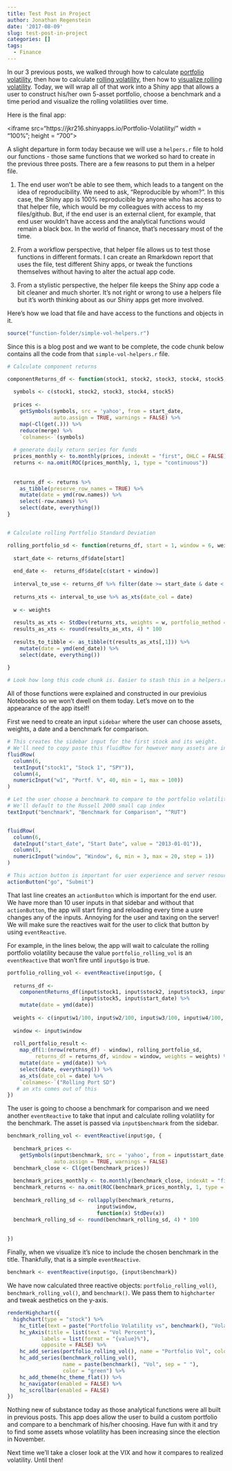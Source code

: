 ```yaml
---
title: Test Post in Project
author: Jonathan Regenstein
date: '2017-08-09'
slug: test-post-in-project
categories: []
tags:
  - Finance
---
```


In our 3 previous posts, we walked through how to calculate [portfolio volatility](https://rviews.rstudio.com/2017/07/12/introduction-to-volatility/), then how to calculate [rolling volatility](https://rviews.rstudio.com/2017/07/18/introduction-to-rolling-volatility/), then how to [visualize rolling volatility](https://rviews.rstudio.com/2017/07/21/visualizing-portfolio-volatility/). Today, we will wrap all of that work into a Shiny app that allows a user to construct his/her own 5-asset portfolio, choose a benchmark and a time period and visualize the rolling volatilities over time. 

Here is the final app:

<iframe src="https://jkr216.shinyapps.io/Portfolio-Volatility/" width = "100%"; height =  "700"></iframe>

A slight departure in form today because we will use a `helpers.r` file to hold our functions - those same functions that we worked so hard to create in the previous three posts. There are a few reasons to put them in a helper file. 

1. The end user won't be able to see them, which leads to a tangent on the idea of reproducibility. We need to ask, "Reproducible by whom?". In this case, the Shiny app is 100% reproducible by anyone who has access to that helper file, which would be my colleagues with access to my files/github. But, if the end user is an external client, for example, that end user wouldn't have access and the analytical functions would remain a black box. In the world of finance, that's necessary most of the time.

2. From a workflow perspective, that helper file allows us to test those functions in different formats. I can create an Rmarkdown report that uses the file, test different Shiny apps, or tweak the functions themselves without having to alter the actual app code.

3. From a stylistic perspective, the helper file keeps the Shiny app code a bit cleaner and much shorter. It's not right or wrong to use a helpers file but it's worth thinking about as our Shiny apps get more involved.

Here's how we load that file and have access to the functions and objects in it.

```r

source("function-folder/simple-vol-helpers.r")
```

Since this is a blog post and we want to be complete, the code chunk below contains all the code from that `simple-vol-helpers.r` file.

```r

# Calculate component returns

componentReturns_df <- function(stock1, stock2, stock3, stock4, stock5, start_date){
  
  symbols <- c(stock1, stock2, stock3, stock4, stock5)
  
  prices <- 
    getSymbols(symbols, src = 'yahoo', from = start_date, 
               auto.assign = TRUE, warnings = FALSE) %>% 
    map(~Cl(get(.))) %>% 
    reduce(merge) %>%
    `colnames<-`(symbols)
  
  # generate daily return series for funds
  prices_monthly <- to.monthly(prices, indexAt = "first", OHLC = FALSE)
  returns <- na.omit(ROC(prices_monthly, 1, type = "continuous"))
  
  
  returns_df <- returns %>% 
    as_tibble(preserve_row_names = TRUE) %>% 
    mutate(date = ymd(row.names)) %>% 
    select(-row.names) %>% 
    select(date, everything())
}


# Calculate rolling Portfolio Standard Deviation

rolling_portfolio_sd <- function(returns_df, start = 1, window = 6, weights){
  
  start_date <- returns_df$date[start]
  
  end_date <-  returns_df$date[c(start + window)]
  
  interval_to_use <- returns_df %>% filter(date >= start_date & date < end_date)
  
  returns_xts <- interval_to_use %>% as_xts(date_col = date) 
  
  w <- weights
  
  results_as_xts <- StdDev(returns_xts, weights = w, portfolio_method = "single")
  results_as_xts <- round(results_as_xts, 4) * 100
  
  results_to_tibble <- as_tibble(t(results_as_xts[,1])) %>% 
    mutate(date = ymd(end_date)) %>% 
    select(date, everything()) 
  
}

# Look how long this code chunk is. Easier to stash this in a helpers.r file!

```

All of those functions were explained and constructed in our previoius Notebooks so we won't dwell on them today. Let's move on to the appearance of the app itself! 

First we need to create an input `sidebar` where the user can choose assets, weights, a date and a benchmark for comparison.


```r
# This creates the sidebar input for the first stock and its weight.
# We'll need to copy paste this fluidRow for however many assets are in our portfolio. 
fluidRow(
  column(6,
  textInput("stock1", "Stock 1", "SPY")),
  column(4,
  numericInput("w1", "Portf. %", 40, min = 1, max = 100))
)  

# Let the user choose a benchmark to compare to the portfolio volatility.
# We'll default to the Russell 2000 small cap index
textInput("benchmark", "Benchmark for Comparison", "^RUT")


fluidRow(
  column(6,
  dateInput("start_date", "Start Date", value = "2013-01-01")),
  column(3,
  numericInput("window", "Window", 6, min = 3, max = 20, step = 1))
)

# This action button is important for user experience and server resources.
actionButton("go", "Submit")
```

That last line creates an `actionButton` which is important for the end user. We have more than 10 user inputs in that sidebar and without that `actionButton`, the app will start firing and reloading every time a usre changes any of the inputs. Annoying for the user and taxing on the server! We will make sure the reactives wait for the user to click that button by using `eventReactive`. 

For example, in the lines below, the app will wait to calculate the rolling portfolio volatility because the  value `portfolio_rolling_vol` is an `eventReactive` that won't fire until `input$go` is true. 


```r
portfolio_rolling_vol <- eventReactive(input$go, {
  
  returns_df <- 
    componentReturns_df(input$stock1, input$stock2, input$stock3, input$stock4, 
                        input$stock5, input$start_date) %>% 
    mutate(date = ymd(date))
  
  weights <- c(input$w1/100, input$w2/100, input$w3/100, input$w4/100, input$w5/100)
  
  window <- input$window
  
  roll_portfolio_result <-
    map_df(1:(nrow(returns_df) - window), rolling_portfolio_sd, 
         returns_df = returns_df, window = window, weights = weights) %>%
    mutate(date = ymd(date)) %>% 
    select(date, everything()) %>%
    as_xts(date_col = date) %>% 
    `colnames<-`("Rolling Port SD")
   # an xts comes out of this
})
```

The user is going to choose a benchmark for comparison and we need another `eventReactive` to take that input and calculate rolling volatility for the benchmark.  The asset is passed via `input$benchmark` from the sidebar.

```r
benchmark_rolling_vol <- eventReactive(input$go, {
  
  benchmark_prices <- 
    getSymbols(input$benchmark, src = 'yahoo', from = input$start_date, 
               auto.assign = TRUE, warnings = FALSE) 
  benchmark_close <- Cl(get(benchmark_prices))
    
  benchmark_prices_monthly <- to.monthly(benchmark_close, indexAt = "first", OHLC = FALSE)
  benchmark_returns <- na.omit(ROC(benchmark_prices_monthly, 1, type = "continuous"))
  
  benchmark_rolling_sd <- rollapply(benchmark_returns,
                             input$window,
                             function(x) StdDev(x))
  benchmark_rolling_sd <- round(benchmark_rolling_sd, 4) * 100
  
  
})
```

Finally, when we visualize it's nice to include the chosen benchmark in the title. Thankfully, that is a simple `eventReactive`.

```r

benchmark <- eventReactive(input$go, {input$benchmark})
```

We have now calculated three reactive objects: `portfolio_rolling_vol()`, `benchmark_rolling_vol()`, and `benchmark()`.  We pass them to `highcharter` and tweak aesthetics on the y-axis. 

```r

renderHighchart({
  highchart(type = "stock") %>% 
    hc_title(text = paste("Portfolio Volatility vs", benchmark(), "Volatility", sep = " ")) %>%
    hc_yAxis(title = list(text = "Vol Percent"),
           labels = list(format = "{value}%"),
           opposite = FALSE) %>% 
    hc_add_series(portfolio_rolling_vol(), name = "Portfolio Vol", color = "blue") %>%
    hc_add_series(benchmark_rolling_vol(), 
                  name = paste(benchmark(), "Vol", sep = " "),
                  color = "green") %>%
    hc_add_theme(hc_theme_flat()) %>%
    hc_navigator(enabled = FALSE) %>% 
    hc_scrollbar(enabled = FALSE)
})
```

Nothing new of substance today as those analytical functions were all built in previous posts. This app does allow the user to build a custom portfolio and compare to a benchmark of his/her choosing. Have fun with it and try to find some assets whose volatility has been increasing since the election in November. 

Next time we'll take a closer look at the VIX and how it compares to realized volatility. Until then!
